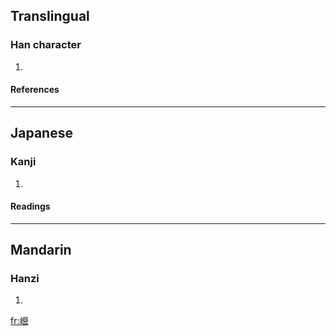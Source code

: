 ==Translingual==
===Han character===
{{Han char|rn=46|rad=山|as=17|sn=20|four=2976<sub>6</sub>|canj=山火火口 (UFFR)}}
# {{defn|Han|sort=山17}}
====References====
{{Han ref|kx=0322.190|dkj=08613|dj=0622.300|hdz=10806.160|uh=5DC6|ud=24006|bh=F444|bd=62532}}
----
==Japanese==
===Kanji===
{{ja-kanji|grade=|rs=山17}}
# {{defn|Japanese}} 
====Readings====
{{ja-readings|on=[[こう]] (kō), [[けい]] (kei), [[ぎゃう]] (gyau)|kun=}}
----
==Mandarin==
===Hanzi===
{{cmn-hanzi|pin=[[yíng]] (ying2)|wg=ying<sup>2</sup>}}
# {{defn|Mandarin}}

[[fr:巆]]